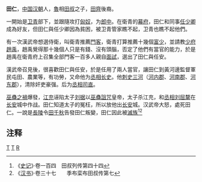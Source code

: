'''田仁'''{{BD||？|前91年||catIdx=T}}，[[中国|中国]][[汉朝|汉朝]]人，[[魯|魯]]相[[田叔|田叔]]之子，[[田齊|田齊]]後裔。

一開始是[[卫青|卫青]]部下，並跟隨攻打[[匈奴|匈奴]]，为[[郎中|郎中]]。在衛青的[[幕府|幕府]]，田仁和同事[[任少卿|任少卿]]成為好友，但田仁與任少卿因為貧困，被卫青管家瞧不起，卫青也瞧不起他們。

有一次漢武帝想選侍衛，叫衛青推薦[[門客|門客]]，衛青打算推薦十幾個[[富少|富少]]，並請教[[少府|少府]][[趙禹|趙禹]]，趙禹覺得那十幾個人只是有錢、沒有頭腦，否定了他們有當官的能力，於是趙禹在衛青府上召集全部門客一百多人親自[[面試|面試]]，選出了田仁與任安。

漢武帝召見後，很喜歡田仁與任安，於是任用了兩人當官，讓田仁到黃河邊監督軍民屯田、農業等，有功勞，又命他为[[丞相|丞相]][[长史|长史]]。他[[刺史|刺史]][[三河|三河]]（[[河內郡_(中國)|河内郡]]、[[河南郡|河南郡]]、[[河東郡_(中國)|河东郡]]），清除奸吏豪强。后为[[丞相|丞相]][[司直|司直]]。

[[巫蠱之禍|巫蠱之禍]]爆發，[[江充|江充]]诬陷太子[[刘据|刘据]]以[[巫蠱|巫蠱]][[詛咒|詛咒]]皇帝，太子杀江充，和[[丞相|丞相]][[刘屈氂|刘屈氂]]在[[长安|长安]]城中作战。田仁知道太子的冤枉，所以放他出[[长安|长安]]城。汉武帝大怒，處死田仁。一說是[[長陵|長陵]]令[[田千秋|田千秋]]告發田仁叛變，田仁因此被[[滅族|滅族]]<ref>《[[史记|史记]]》·卷一百四　田叔列传第四十四</ref><ref>《[[汉书|汉书]]》·卷三十七　　季布栾布田叔传第七</ref>

==注释==
{{Reflist}}

[[Category:西汉政治人物|T]]
[[Category:漢朝被處決者|T]]
[[Category:田姓|R]]